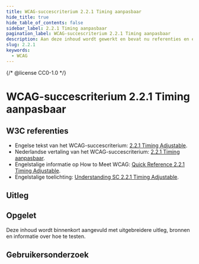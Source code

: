 ```yaml
---
title: WCAG-succescriterium 2.2.1 Timing aanpasbaar
hide_title: true
hide_table_of_contents: false
sidebar_label: 2.2.1 Timing aanpasbaar
pagination_label: WCAG-succescriterium 2.2.1 Timing aanpasbaar
description: Aan deze inhoud wordt gewerkt en bevat nu referenties en een korte samenvatting.
slug: 2.2.1
keywords:
  - WCAG
---
```


{/* @license CC0-1.0 */}


# WCAG-succescriterium 2.2.1 Timing aanpasbaar

## W3C referenties

- Engelse tekst van het WCAG-succescriterium: [<span lang="en">2.2.1 Timing Adjustable</span>](https://www.w3.org/TR/WCAG22/#timing-adjustable).
- Nederlandse vertaling van het WCAG-succescriterium: [2.2.1 Timing aanpasbaar](https://www.w3.org/Translations/WCAG22-nl/#timing-aanpasbaar).
- Engelstalige informatie op <span lang="en">How to Meet WCAG</span>: [<span lang="en">Quick Reference 2.2.1 Timing Adjustable</span>](https://www.w3.org/WAI/WCAG22/quickref/#timing-adjustable).
- Engelstalige toelichting: [<span lang="en">Understanding SC 2.2.1 Timing Adjustable</span>](https://www.w3.org/WAI/WCAG22/Understanding/timing-adjustable.html).

## Uitleg

<Summary />

## Opgelet

Deze inhoud wordt binnenkort aangevuld met uitgebreidere uitleg, bronnen en informatie over hoe te testen.

## Gebruikersonderzoek

<CTAGebruikersonderzoek />

<WCAGFooterInfo />
